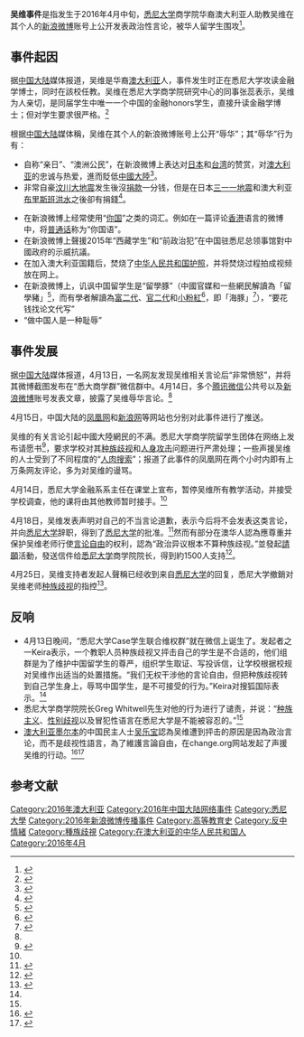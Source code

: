'''吴维事件'''是指发生于2016年4月中旬，[[悉尼大学|悉尼大学]]商学院华裔澳大利亚人助教吴维在其个人的[[新浪微博|新浪微博]]账号上公开发表政治性言论，被华人留学生围攻<ref>{{cite web|url=https://www.voachinese.com/a/VOAWeishi-IssuesandOpinions-20160427-wu-wei-and-little-pink-patriotic-overseas-students/3304985.html|title=时事大家谈：黯然辞职的吴维 vs 留洋激愤的小粉红|publisher=美国之音|date=2016-04-28|accessdate=2018-09-04|archive-date=2020-08-08|archive-url=https://web.archive.org/web/20200808125208/https://www.voachinese.com/a/VOAWeishi-IssuesandOpinions-20160427-wu-wei-and-little-pink-patriotic-overseas-students/3304985.html|dead-url=no}}</ref>。

== 事件起因 ==
据[[中国大陆|中国大陆]]媒体报道，吴维是华裔[[澳大利亚|澳大利亚]]人，事件发生时正在悉尼大学攻读金融学博士，同时在該校任教。吴维在悉尼大学商学院研究中心的同事张蕊表示，吴维为人亲切，是同届学生中唯一一个中国的金融honors学生，直接升读金融学博士；但对学生要求很严格。<ref name=sohu1>{{cite news|author1=尤乙同|title=双面愤青吴维：悉尼华裔教师辱华风波追踪|url=http://news.sohu.com/20160415/n444346282.shtml|publisher=[[搜狐网|搜狐新闻]]|accessdate=2016-04-15|date=2016-04-15|archive-date=2020-11-24|archive-url=https://web.archive.org/web/20201124064857/http://news.sohu.com/20160415/n444346282.shtml|dead-url=no}}</ref>

根据[[中国大陆|中国大陆]]媒体稱，吴维在其个人的新浪微博账号上公开“辱华”；其“辱华”行为有：
<!-- 为了说明这一事件的来龙去脉，最好比较完整的保留下来（本来也没有多少内容），不宜审查后留下一些，去掉一些。而且事实上这三点也是引发媒体和网民口诛笔伐的原因之一，互助客栈中也有人指出了这三点是“辱华”内容的原因 -->
* 自称“亲日”、“澳洲公民”，在新浪微博上表达对[[日本|日本]]和[[台湾|台湾]]的赞赏，对[[澳大利亚|澳大利亚]]的忠诚与热爱，進而貶低[[中國大陸|中國大陸]]<ref>{{cite news|title=悉尼大學華裔教員公開辱華惹爭議|url=http://www.bbc.com/zhongwen/trad/china/2016/04/160415_australia_chinese_racist|publisher=[[BBC|BBC]]|accessdate=2016-04-18|date=2016-04-15|archive-date=2019-10-21|archive-url=https://web.archive.org/web/20191021132505/https://www.bbc.com/zhongwen/trad/china/2016/04/160415_australia_chinese_racist|dead-url=no}}</ref>。
* 非常自豪[[汶川大地震|汶川大地震]]发生後沒[[捐款|捐款]]一分钱，但是在日本[[东日本大地震|三一一地震]]和澳大利亚[[2010－2011年昆士兰洪水|布里斯班洪水]]之後卻有捐錢<ref>{{cite news|title=澳華裔博士生網晒燒中國護照　辱罵華生為豬|url=http://hk.on.cc/cn/bkn/cnt/news/20160415/bkncn-20160415083757818-0415_05011_001.html|publisher=[[東網|東網]]|accessdate=2016-04-18|date=2016-04-15|archive-date=2020-11-25|archive-url=https://web.archive.org/web/20201125111836/http://hk.on.cc/cn/bkn/cnt/news/20160415/bkncn-20160415083757818-0415_05011_001.html|dead-url=no}}</ref>。
<!-- 以上三点最好保留下来 -->
* 在新浪微博上经常使用“[[你国|你国]]”之类的词汇。例如在一篇评论[[香港|香港]]语言的微博中，将[[普通话|普通话]]称为“你国语”。
* 在新浪微博上聲援2015年“西藏学生”和“前政治犯”在中国驻悉尼总领事馆對中國政府的示威抗議。
* 在加入澳大利亚国籍后，焚烧了[[中华人民共和国护照|中华人民共和国护照]]，并将焚烧过程拍成视频放在网上。
* 在新浪微博上，讥讽中国留学生是“留學豚”（中國官媒和一些網民解讀為「留學豬」<ref>{{cite news|title=雪梨大學華裔教員公開辱華 罵留學生焚燒中國護照|url=http://www.chinaqw.com/hqhr/2016/04-15/85490.shtml|publisher=[[環球時報|環球時報]]|accessdate=2016-04-18|date=2016-04-15|archive-date=2018-09-04|archive-url=https://web.archive.org/web/20180904225825/http://www.chinaqw.com/hqhr/2016/04-15/85490.shtml|dead-url=no}}</ref>，而有學者解讀為[[富二代|富二代]]、[[官二代|官二代]]和[[小粉紅|小粉紅]]<ref>{{cite news|title=疑烧中国护照辱骂中国留学生 悉尼大学华裔助教辞职|url=http://www.sbs.com.au/yourlanguage/mandarin/zh-hans/article/2016/04/19/yi-shao-zhong-guo-hu-zhao-ru-ma-zhong-guo-liu-xue-sheng-xi-ni-da-xue-hua-yi-zhu?language=zh-hans|publisher=[[特殊廣播服務|SBS]]|date=2016-04-19|accessdate=2016-12-01|archive-date=2018-09-05|archive-url=https://web.archive.org/web/20180905024750/https://www.sbs.com.au/yourlanguage/mandarin/zh-hans/article/2016/04/19/yi-shao-zhong-guo-hu-zhao-ru-ma-zhong-guo-liu-xue-sheng-xi-ni-da-xue-hua-yi-zhu?language=zh-hans|dead-url=no}}</ref>，即「海豚」<ref>{{cite news|title=微博辱骂中国留学生被扒 雪梨大学华裔导师请辞|url=http://www.1688.com.au/site1/news/nsw/2016/04/19/1746768.shtml|publisher=澳洲日報|date=2016-04-19|deadurl=yes|archiveurl=https://web.archive.org/web/20161202170134/http://www.1688.com.au/site1/news/nsw/2016/04/19/1746768.shtml|archivedate=2016-12-02|accessdate=2016-12-01}}</ref>），“要花钱找论文代写”
*“做中国人是一种耻辱”

== 事件发展 ==
据[[中国大陆|中国大陆]]媒体报道，4月13日，一名网友发现吴维相关言论后“非常愤怒”，并将其微博截图发布在“悉大商学群”微信群中。4月14日，多个[[腾讯微信|腾讯微信]]公共号以及[[新浪微博|新浪微博]]账号发表文章，披露了吴维辱华言论。<ref name=sohu1/>

4月15日，中国大陆的[[凤凰网|凤凰网]]和[[新浪网|新浪网]]等网站也分别对此事件进行了推送。

吴维的有关言论引起中國大陸網民的不满。悉尼大学商学院留学生团体在网络上发布请愿书<ref>{{cite news|author1=卫张宁|title=悉尼大学回应华裔教师辱华事件：正在调查中|url=http://news.qq.com/a/20160416/004415.htm|publisher=[[騰訊新闻|騰訊新闻]]|accessdate=2016-04-18|date=2016-04-16|archive-date=2019-11-10|archive-url=https://web.archive.org/web/20191110114809/https://news.qq.com/a/20160416/004415.htm|dead-url=no}}</ref>，要求学校对其[[种族歧视|种族歧视]]和[[人身攻击|人身攻击]]问题进行严肃处理；一些声援吴维的人士受到了不同程度的“[[人肉搜索|人肉搜索]]”；报道了此事件的凤凰网在两个小时内即有上万条网友评论，多为对吴维的谩骂。

4月14日，悉尼大学金融系系主任在课堂上宣布，暂停吴维所有教学活动，并接受学校调查，他的课将由其他教师暂时接手。<ref name=sohu1/>

4月18日，吴维发表声明对自己的不当言论道歉，表示今后将不会发表这类言论，并向[[悉尼大学|悉尼大学]]辞职，得到了[[悉尼大学|悉尼大学]]的批准。<ref name="SMH">{{cite news | title = University of Sydney tutor Wu Wei resigns after calling students 'pigs' | url = http://www.smh.com.au/national/education/university-of-sydney-tutor-wu-wei-resigns-after-calling-students-pigs-20160418-go93x6.html | website = Sydney Morning Herald | accessdate = 2016-04-18 | archive-date = 2018-01-20 | archive-url = https://web.archive.org/web/20180120230738/http://www.smh.com.au/national/education/university-of-sydney-tutor-wu-wei-resigns-after-calling-students-pigs-20160418-go93x6.html | dead-url = no }}</ref>然而有部分在澳华人認為應尊重并保护吴维老师行使[[言论自由|言论自由]]的权利，認為“政治异议根本不算种族歧视。”並發起[[請願|請願]]活動，發送信件给[[悉尼大学|悉尼大学]]商学院院长，得到約1500人支持<ref>{{cite news|author1=|title=悉尼大学辱华教员已辞职 支持者发布请愿书为其正名|url=http://www.guancha.cn/Neighbors/2016_04_19_357501.shtml|publisher=[[觀察者網|觀察者網]]|accessdate=2016-05-02|date=2016-04-19|archive-date=2016-06-02|archive-url=https://web.archive.org/web/20160602081313/http://www.guancha.cn/Neighbors/2016_04_19_357501.shtml|dead-url=no}}</ref>。

4月25日，吴维支持者发起人聲稱已经收到来自[[悉尼大学|悉尼大学]]的回复，悉尼大学撤銷对吴维老师[[种族歧视|种族歧视]]的指控<ref>{{cite news|author1=刘楚楚|title=吴维事件后续：悉大放弃对其种族歧视指控 澳媒刊文抹黑中国留学生|url=http://www.guancha.cn/Neighbors/2016_04_27_358425.shtml|publisher=觀察者網|accessdate=2016-05-02|date=2016-04-27|archive-date=2019-08-01|archive-url=https://web.archive.org/web/20190801203651/http://www.guancha.cn/Neighbors/2016_04_27_358425.shtml|dead-url=no}}</ref>{{需要更好来源}}。

==反响==
*4月13日晚间，“悉尼大学Case学生联合维权群”就在微信上诞生了。发起者之一Keira表示，一个教职人员种族歧视又抨击自己的学生是不合适的，他们组群是为了维护中国留学生的尊严，组织学生取证、写投诉信，让学校根据校规对吴维作出适当的处置措施。“我们无权干涉他的言论自由，但把种族歧视转到自己学生身上，辱骂中国学生，是不可接受的行为。”Keira对搜狐国际表示。<ref name=sohu1/>
*悉尼大学商学院院长Greg Whitwell先生对他的行为进行了谴责，并说：“[[种族主义|种族主义]]、[[性别歧视|性别歧视]]以及冒犯性语言在悉尼大学是不能被容忍的。”<ref name="SMH" />
*[[澳大利亚|澳大利亚]][[墨尔本|墨尔本]]的中国民主人士[[吴乐宝|吴乐宝]]認為吴维遭到抨击的原因是因為政治言论，而不是歧视性語言，為了維護言論自由，在change.org网站发起了声援吴维的行动。<ref>{{cite news | title = 悉尼大学助教批华言论引发强烈争议 | url = http://www.voachinese.com/content/voa-news-lebao-wu-20160419/3292481.html | accessdate = 2016-04-21 | agency = 美国之音 | archive-date = 2016-05-31 | archive-url = https://web.archive.org/web/20160531134800/http://www.voachinese.com/content/voa-news-lebao-wu-20160419/3292481.html | dead-url = no }}</ref><ref>{{cite web | title = Petition update · Follow up letter to Vice Chancellor of University of Sydney Business School · Change.org | url = https://www.change.org/p/support-wu-wei-open-letter-to-the-school-of-business-in-the-university-of-sydney | accessdate = 2016-04-21 | archive-date = 2020-11-28 | archive-url = https://web.archive.org/web/20201128225133/https://www.change.org/p/support-wu-wei-open-letter-to-the-school-of-business-in-the-university-of-sydney | dead-url = no }}</ref>

== 参考文献 ==

{{Reflist|25em}}

[[Category:2016年澳大利亚|Category:2016年澳大利亚]]
[[Category:2016年中国大陆网络事件|Category:2016年中国大陆网络事件]]
[[Category:悉尼大學|Category:悉尼大學]]
[[Category:2016年新浪微博传播事件|Category:2016年新浪微博传播事件]]
[[Category:高等教育史|Category:高等教育史]]
[[Category:反中情緒|Category:反中情緒]]
[[Category:種族歧視|Category:種族歧視]]
[[Category:在澳大利亚的中华人民共和国人|Category:在澳大利亚的中华人民共和国人]]
[[Category:2016年4月|Category:2016年4月]]